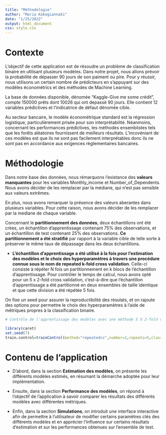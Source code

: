 ---
title: "Méthodologie"
author: "Maria Kakogiannaki"
date: "1/25/2022"
output: html_document
css: style.css
---

# Contexte 

L'objectif de cette application est de résoudre un problème de classification binaire en utilisant 
plusieurs modèles. Dans notre projet, nous allons prévoir la probabilité de dépasser 90 jours de son
paiment ou pire. Pour y réussir, nous utilisons un certain nombre de prédicteurs en s'appuyant sur des modèles économétrics et des méthodes de Machine Learning.

La base de données disponible, dénomée "Kaggle-Give me some crédit", compte 150000 prêts dont 10026 qui ont depassé 90 jours. Elle contient 12 variables prédictives et l'indicatrice de défaut dénomée cible.


Au secteur bancaire, le modèle économétrique standard est la régression logistique, particulièrement prisée pour son interprétabilité. Néanmoins, concernant les performances prédictives, les méthodes ensemblistes tels que les forêts aléatoires fournissent de meilleurs résultats. L'incovéniant de ces modèles est que ils ne sont pas facilement interprétables donc ils ne sont pas en accordance aux exigences règlementaires bancaires.

# Méthodologie  

Dans notre base des données, nous rémarquons l'existance des **valeurs manquantes** pour les variables Monthly_income et Number_of_Dependents. Nous avons décider de les remplacer par la médiane, qui n'est pas sensible aux valeurs extrêmes. 



En plus, nous avons remarquer la présence des valeurs aberantes dans plusieurs variables. Pour cette raison, nous avons décider de les 
remplacer par la mediane de chaque variable.

Concernant le **partitionnement des données**, deux échantillons ont été crées, un échantillon d'apprentissage contenant 75% des observations, et un échantillon de test contenant 25% des observations. **Ce partitionnement a été stratifié** par rapport à la variable cible de telle sorte à préserver le même taux de dépassage dans les deux échantillons.  

- **L'échantillon d'apprentissage a été utilisé à la fois pour l'estimation des modèles et le choix des hyperparamètres à travers une procédure connue sous le nom de repeated k-fold cross validation**. Celle-ci consiste à répéter N fois un partitionnement en k blocs de l'échantillon d'apprentissage. Pour contrôler le temps de calcul, nous avons opté pour un 5 x 2-fold cross validation, c'est-à-dire que l'échantillon d'apprentissage a été partitionné en deux ensembles de taille identique et que cette division a été répétée 5 fois.   

On fixe un seed pour assurer la reproductibilité des résulats, et on rajoute des options pour permettre le choix des hyperparamètres à l'aide de métriques propres à la classification binaire.  

```{r eval=FALSE}    
# Contrôle de l'apprentissage des modèles avec une méthode 5 X 2-fold cross-validation 

library(caret)
set.seed(7)  
train.control=trainControl(method="repeatedcv",number=2,repeats=5,classProbs=TRUE,summaryFunction=twoClassSummary)  
``` 

# Contenu de l'application  

- D'abord, dans la section **Estimation des modèles**, on présente les différents modèles estimés, en résumant la démarche adoptée pour leur implémentation.  

- Ensuite, dans la section **Performance des modèles**, on répond à l'objectif de l'application à savoir comparer les résultats des différents modèles avec différentes métriques.  

- Enfin, dans la section **Simulations**, on introduit une interface interactive afin de permettre à l'utilisateur de modifier certains paramètres clés des différents modèles et en apprécier l'influence sur certains résultats d'estimation et sur les performances obtenues sur l'ensemble de test. 